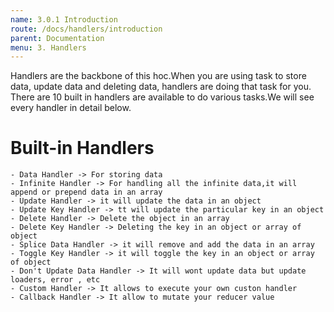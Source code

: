 ```yaml
---
name: 3.0.1 Introduction
route: /docs/handlers/introduction
parent: Documentation
menu: 3. Handlers
---
```


Handlers are the backbone of this hoc.When you are using task to store data, update data and deleting data, handlers are doing that task for you.
There are 10 built in handlers are available to do various tasks.We will see every handler in detail below.

# Built-in Handlers

    - Data Handler -> For storing data
    - Infinite Handler -> For handling all the infinite data,it will append or prepend data in an array
    - Update Handler -> it will update the data in an object
    - Update Key Handler -> tt will update the particular key in an object
    - Delete Handler -> Delete the object in an array
    - Delete Key Handler -> Deleting the key in an object or array of object
    - Splice Data Handler -> it will remove and add the data in an array
    - Toggle Key Handler -> it will toggle the key in an object or array of object
    - Don't Update Data Handler -> It will wont update data but update loaders, error , etc
    - Custom Handler -> It allows to execute your own custon handler
    - Callback Handler -> It allow to mutate your reducer value
